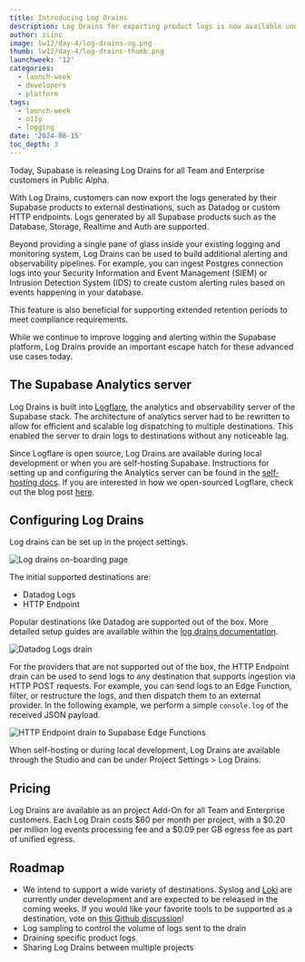 ```yaml
---
title: Introducing Log Drains
description: Log Drains for exporting product logs is now available under Public Alpha
author: ziinc
image: lw12/day-4/log-drains-og.png
thumb: lw12/day-4/log-drains-thumb.png
launchweek: '12'
categories:
  - launch-week
  - developers
  - platform
tags:
  - launch-week
  - o11y
  - logging
date: '2024-08-15'
toc_depth: 3
---
```


Today, Supabase is releasing Log Drains for all Team and Enterprise customers in Public Alpha.

With Log Drains, customers can now export the logs generated by their Supabase products to external destinations, such as Datadog or custom HTTP endpoints. Logs generated by all Supabase products such as the Database, Storage, Realtime and Auth are supported.

Beyond providing a single pane of glass inside your existing logging and monitoring system, Log Drains can be used to build additional alerting and observability pipelines. For example, you can ingest Postgres connection logs into your Security Information and Event Management (SIEM) or Intrusion Detection System (IDS) to create custom alerting rules based on events happening in your database.

This feature is also beneficial for supporting extended retention periods to meet compliance requirements.

While we continue to improve logging and alerting within the Supabase platform, Log Drains provide an important escape hatch for these advanced use cases today.

## The Supabase Analytics server

Log Drains is built into [Logflare](https://github.com/Logflare/logflare), the analytics and observability server of the Supabase stack. The architecture of analytics server had to be rewritten to allow for efficient and scalable log dispatching to multiple destinations. This enabled the server to drain logs to destinations without any noticeable lag.

Since Logflare is open source, Log Drains are available during local development or when you are self-hosting Supabase. Instructions for setting up and configuring the Analytics server can be found in the [self-hosting docs](https://supabase.com/docs/reference/self-hosting-analytics/introduction). If you are interested in how we open-sourced Logflare, check out the blog post [here](https://supabase.com/blog/2024/07/14/logflare-open-source).

## Configuring Log Drains

Log drains can be set up in the project settings.

<div>
  <Img alt="Log drains on-boarding page" src="/images/blog/lw12/day-4/log-drains-onboarding.png" />
</div>

The initial supported destinations are:

- Datadog Logs
- HTTP Endpoint

Popular destinations like Datadog are supported out of the box. More detailed setup guides are available within the [log drains documentation](https://supabase.com/docs/guides/platform/log-drains).

<div>
  <Img alt="Datadog Logs drain" src="/images/blog/lw12/day-4/datadog-example.png" />
</div>

For the providers that are not supported out of the box, the HTTP Endpoint drain can be used to send logs to any destination that supports ingestion via HTTP POST requests. For example, you can send logs to an Edge Function, filter, or restructure the logs, and then dispatch them to an external provider. In the following example, we perform a simple `console.log` of the received JSON payload.

<div>
  <Img
    alt="HTTP Endpoint drain to Supabase Edge Functions"
    src="/images/blog/lw12/day-4/edge-function-example.png"
  />
</div>

When self-hosting or during local development, Log Drains are available through the Studio and can be under Project Settings > Log Drains.

## Pricing

Log Drains are available as an project Add-On for all Team and Enterprise customers. Each Log Drain costs $60 per month per project, with a $0.20 per million log events processing fee and a $0.09 per GB egress fee as part of unified egress.

## Roadmap

- We intend to support a wide variety of destinations. Syslog and [Loki](https://github.com/grafana/loki) are currently under development and are expected to be released in the coming weeks. If you would like your favorite tools to be supported as a destination, vote on [this Github discussion](https://github.com/orgs/supabase/discussions/28324)!
- Log sampling to control the volume of logs sent to the drain
- Draining specific product logs
- Sharing Log Drains between multiple projects
